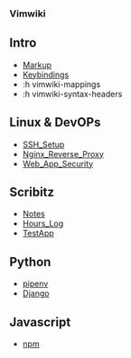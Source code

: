 === Vimwiki === 

== Intro ==
* [[Markup]] 
* [[Keybindings]] 
* :h vimwiki-mappings
* :h vimwiki-syntax-headers

== Linux & DevOPs ==
* [[SSH_Setup]]
* [[Nginx_Reverse_Proxy]]
* [[Web_App_Security]]

== Scribitz ==
* [[Notes]]
* [[Hours_Log]]
* [[TestApp]]

== Python ==
* [[pipenv]]
* [[Django]]

== Javascript ==
* [[npm]]
